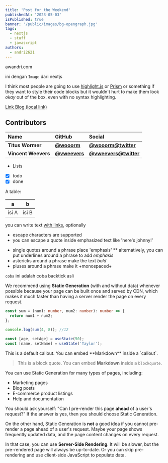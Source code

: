 ```yaml
---
title: 'Post for the Weekend'
publishedAt: '2023-05-03'
isPublished: true
banner: '/public/images/bg-opengraph.jpg'
tags:
  - nextjs
  - stuff
  - javascript
authors:
  - andri2621
---
```


<CustomLink href='awandri.com'>awandri.com</CustomLink>

ini dengan `Image` dari nextjs

<CustomImage
  src='https://awandri.com/images/bg-opengraph.jpg'
  width='741'
  height='411'
  alt='Image'
  className='aspect-video'
/>

I think most people are going to use [highlight.js](https://highlightjs.org/) or [Prism](https://prismjs.com/) or something if they want to style their code blocks but it wouldn't hurt to make them look _okay_ out of the box, even with no syntax highlighting.

[Link Blog (local link)](/blog)

## Contributors

| Name                | GitHub                                       | Social                                                |
| :------------------ | :------------------------------------------- | :---------------------------------------------------- |
| **Titus Wormer**    | [**@wooorm**](https://github.com/wooorm)     | [**@wooorm@twitter**](https://twitter.com/wooorm)     |
| **Vincent Weevers** | [**@vweevers**](https://github.com/vweevers) | [**@vweevers@twitter**](https://twitter.com/vweevers) |

- Lists
- [x] todo
- [x] done

A table:

| a     | b     |
| ----- | ----- |
| isi A | isi B |

you can write text [with links](http://example.com), optionally

- escape characters are supported
- you can escape a quote inside emphasized text like 'here\'s johnny!'

* single quotes around a phrase place 'emphasis'
  \*\* alternatively, you can put underlines around a phrase to add _emphasis_
* astericks around a phrase make the text _bold_
* pluses around a phrase make it +monospaced+

`coba` ini adalah coba backtick asli

We recommend using **Static Generation** (with and without data) whenever possible because your page can be built once and served by CDN, which makes it much faster than having a server render the page on every request.

```ts /sum/#v
const sum = (num1: number, num2: number): number => {
  return num1 + num2;
};

console.log(sum(4, 8)); //12
```

```js /age/#v /name/#v /setAge/#s /setName/#s /50/#i /'Taylor'/#i
const [age, setAge] = useState(50);
const [name, setName] = useState('Taylor');
```

<Callout type='default'>
  This is a default callout. You can embed **Markdown** inside a `callout`.
</Callout>

> This is a block quote. You can embed **Markdown** inside a `blockquote`.

You can use Static Generation for many types of pages, including:

- Marketing pages
- Blog posts
- E-commerce product listings
- Help and documentation

You should ask yourself: "Can I pre-render this page **ahead** of a user's request?" If the answer is yes, then you should choose Static Generation.

On the other hand, Static Generation is **not** a good idea if you cannot pre-render a page ahead of a user's request. Maybe your page shows frequently updated data, and the page content changes on every request.

In that case, you can use **Server-Side Rendering**. It will be slower, but the pre-rendered page will always be up-to-date. Or you can skip pre-rendering and use client-side JavaScript to populate data.
